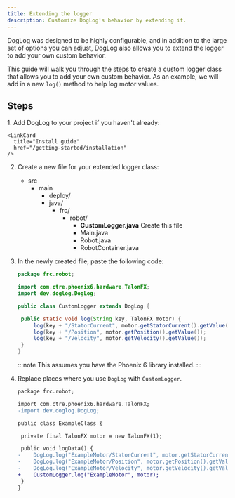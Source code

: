 ```yaml
---
title: Extending the logger
description: Customize DogLog's behavior by extending it.
---
```



DogLog was designed to be highly configurable, and in addition to the large set of options you can adjust, DogLog also allows you to extend the logger to add your own custom behavior.

This guide will walk you through the steps to create a custom logger class that allows you to add your own custom behavior.
As an example, we will add in a new `log()` method to help log motor values.

## Steps

<Steps>
1. Add DogLog to your project if you haven't already:

    <LinkCard
      title="Install guide"
      href="/getting-started/installation"
    />

2. Create a new file for your extended logger class:

   <FileTree>

   - src
     - main
       - deploy/
       - java/
         - frc/
           - robot/
             - **CustomLogger.java** Create this file
             - Main.java
             - Robot.java
             - RobotContainer.java

    </FileTree>

3. In the newly created file, paste the following code:

   ```java title="src/main/java/frc/robot/CustomLogger.java"
   package frc.robot;

   import com.ctre.phoenix6.hardware.TalonFX;
   import dev.doglog.DogLog;

   public class CustomLogger extends DogLog {

   	public static void log(String key, TalonFX motor) {
   		log(key + "/StatorCurrent", motor.getStatorCurrent().getValue());
   		log(key + "/Position", motor.getPosition().getValue());
   		log(key + "/Velocity", motor.getVelocity().getValue());
   	}
   }

   ```

   :::note
   This assumes you have the Phoenix 6 library installed.
   :::

4. Replace places where you use `DogLog` with `CustomLogger`.

   ```diff lang="java"
   package frc.robot;

   import com.ctre.phoenix6.hardware.TalonFX;
   -import dev.doglog.DogLog;

   public class ExampleClass {

   	private final TalonFX motor = new TalonFX(1);

   	public void logData() {
   -	DogLog.log("ExampleMotor/StatorCurrent", motor.getStatorCurrent().getValue());
   -	DogLog.log("ExampleMotor/Position", motor.getPosition().getValue());
   -	DogLog.log("ExampleMotor/Velocity", motor.getVelocity().getValue());
   +	CustomLogger.log("ExampleMotor", motor);
   	}
   }

   ```

</Steps>
